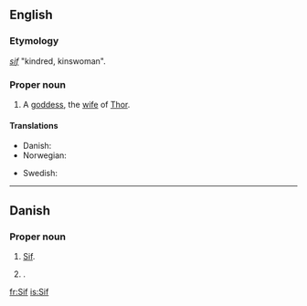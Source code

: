 ==English==

===Etymology===
{{etyl|non}} ''[[sif]]'' "kindred, kinswoman".

===Proper noun===
{{en-proper noun}}

# {{norse mythology}} A [[goddess]], the [[wife]] of  [[Thor]].

====Translations====
{{trans-top|wife of Thor}}
* Danish: {{t-|da|Sif}}
* Norwegian: {{t-|no|Siv}}
{{trans-mid}}
* Swedish: {{t-|sv|Siv}}
{{trans-bottom}}

----

==Danish==

===Proper noun===
{{infl|da|proper noun}}

# {{norse mythology|lang=da}} [[#English|Sif]].
# {{given name|female|lang=da}}.

[[fr:Sif]]
[[is:Sif]]